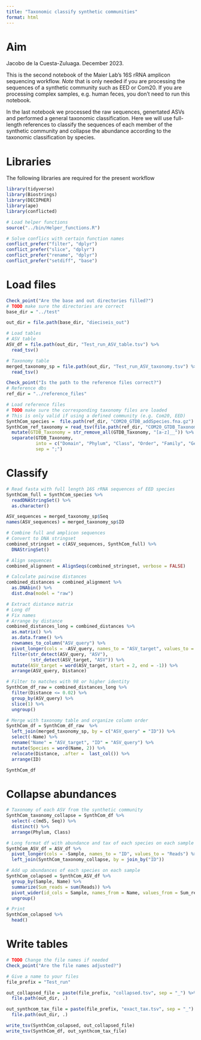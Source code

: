```yaml
---
title: "Taxonomic classify synthetic communities"
format: html
---
```


# Aim

Jacobo de la Cuesta-Zuluaga. December 2023.

This is the second notebook of the Maier Lab's 16S rRNA amplicon sequencing workflow.
*Note* that is only needed if you are processing the sequences of a synthetic community
such as EED or Com20. If you are processing complex samples, e.g. human feces, you
don't need to run this notebook.

In the last notebook we processed the raw sequences, genertated ASVs and performed
a general taxonomic classification. Here we will use full-length references to
classify the sequences of each member of the synthetic community and collapse the
abundance according to the taxonomic classification by species.

# Libraries

The following libraries are required for the present workflow

```r
library(tidyverse)
library(Biostrings)
library(DECIPHER)
library(ape)
library(conflicted)
```

```r
# Load helper functions
source("../bin/Helper_functions.R")
```

```r
# Solve conflics with certain function names
conflict_prefer("filter", "dplyr")
conflict_prefer("slice", "dplyr")
conflict_prefer("rename", "dplyr")
conflict_prefer("setdiff", "base")
```

# Load files
```r
Check_point("Are the base and out directories filled?")
# TODO make sure the directories are correct
base_dir = "../test"

out_dir = file.path(base_dir, "dieciseis_out")
```

```r
# Load tables
# ASV table
ASV_df = file.path(out_dir, "Test_run_ASV_table.tsv") %>% 
  read_tsv()

# Taxonomy table
merged_taxonomy_sp = file.path(out_dir, "Test_run_ASV_taxonomy.tsv") %>% 
  read_tsv()
```


```r
Check_point("Is the path to the reference files correct?")
# Reference dbs
ref_dir = "../reference_files"

# Load reference files
# TODO make sure the corresponding taxonomy files are loaded
# This is only valid if using a defined community (e.g. Com20, EED)
SynthCom_species =  file.path(ref_dir, "COM20_GTDB_addSpecies.fna.gz")
SynthCom_ref_taxonomy = read_tsv(file.path(ref_dir, "COM20_GTDB_Taxonomy.txt")) %>%
  mutate(GTDB_Taxonomy = str_remove_all(GTDB_Taxonomy, "[a-z]__")) %>%
  separate(GTDB_Taxonomy, 
           into = c("Domain", "Phylum", "Class", "Order", "Family", "Genus", "Species"),
           sep = ";")
```


# Classify 
```r
# Read fasta with full length 16S rRNA sequences of EED species
SynthCom_full = SynthCom_species %>% 
  readDNAStringSet() %>% 
  as.character()

ASV_sequences = merged_taxonomy_sp$Seq
names(ASV_sequences) = merged_taxonomy_sp$ID

# Combine full and amplicon sequences
# Convert to DNA stringset
combined_stringset = c(ASV_sequences, SynthCom_full) %>% 
  DNAStringSet()

# Align sequences
combined_alignment = AlignSeqs(combined_stringset, verbose = FALSE)

# Calculate pairwise distances
combined_distances = combined_alignment %>% 
  as.DNAbin() %>% 
  dist.dna(model = "raw")
```

```r
# Extract distance matrix
# Long df 
# Fix names
# Arrange by distance
combined_distances_long = combined_distances %>% 
  as.matrix() %>% 
  as.data.frame() %>% 
  rownames_to_column("ASV_query") %>% 
  pivot_longer(cols = -ASV_query, names_to = "ASV_target", values_to = "Distance") %>%
  filter(str_detect(ASV_query, "ASV"), 
         !str_detect(ASV_target, "ASV")) %>% 
  mutate(ASV_target = word(ASV_target, start = 2, end = -1)) %>% 
  arrange(ASV_query, Distance)

# Filter to matches with 98 or higher identity
SynthCom_df_raw = combined_distances_long %>% 
  filter(Distance <= 0.02) %>% 
  group_by(ASV_query) %>% 
  slice(1) %>% 
  ungroup()

# Merge with taxonomy table and organize column order
SynthCom_df = SynthCom_df_raw  %>% 
  left_join(merged_taxonomy_sp, by = c("ASV_query" = "ID")) %>% 
  select(-Name) %>% 
  rename("Name" = "ASV_target", "ID" = "ASV_query") %>% 
  mutate(Species = word(Name, 2)) %>% 
  relocate(Distance, .after =  last_col()) %>% 
  arrange(ID)

SynthCom_df
```

# Collapse abundances
```r
# Taxonomy of each ASV from the synthetic community
SynthCom_taxonomy_collapse = SynthCom_df %>% 
  select(-c(md5, Seq)) %>% 
  distinct() %>% 
  arrange(Phylum, Class)

# Long format df with abundance and tax of each species on each sample
SynthCom_ASV_df = ASV_df %>% 
  pivot_longer(cols = -Sample, names_to = "ID", values_to = "Reads") %>% 
  left_join(SynthCom_taxonomy_collapse, by = join_by("ID"))

# Add up abundances of each species on each sample
SynthCom_colapsed = SynthCom_ASV_df %>% 
  group_by(Sample, Name) %>% 
  summarize(Sum_reads = sum(Reads)) %>% 
  pivot_wider(id_cols = Sample, names_from = Name, values_from = Sum_reads) %>% 
  ungroup()

# Print
SynthCom_colapsed %>% 
  head()
```
# Write tables
```r
# TODO Change the file names if needed
Check_point("Are the file names adjusted?")

# Give a name to your files
file_prefix = "Test_run"

out_collapsed_file = paste(file_prefix, "collapsed.tsv", sep = "_") %>% 
  file.path(out_dir, .)

out_synthcom_tax_file = paste(file_prefix, "exact_tax.tsv", sep = "_") %>% 
  file.path(out_dir, .)

write_tsv(SynthCom_colapsed, out_collapsed_file)
write_tsv(SynthCom_df, out_synthcom_tax_file)
```


